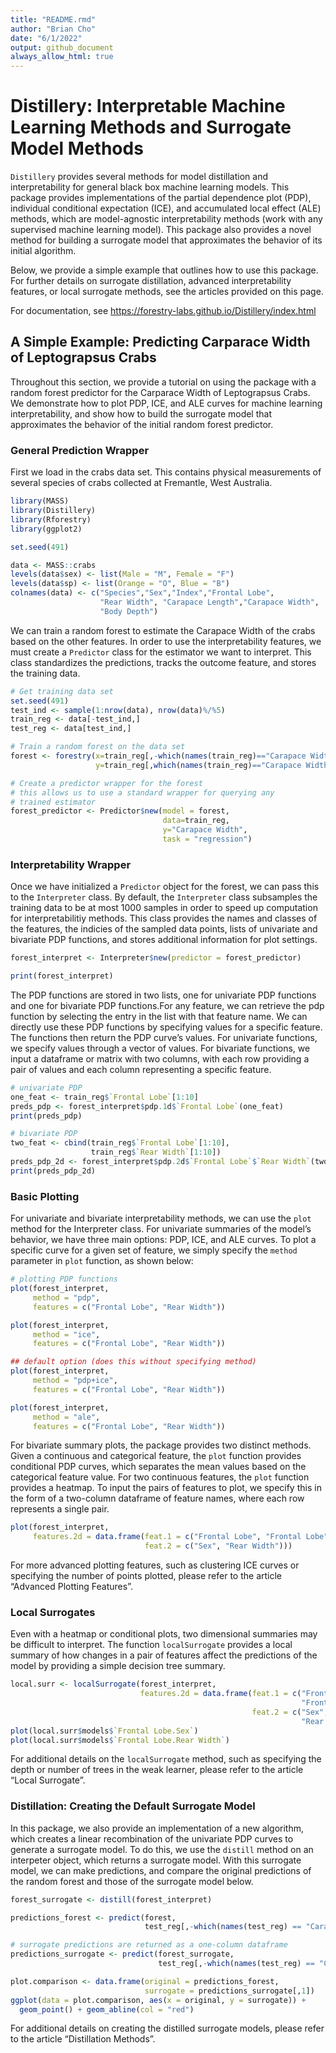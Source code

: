 ```yaml
---
title: "README.rmd"
author: "Brian Cho"
date: "6/1/2022"
output: github_document
always_allow_html: true
---
```


# Distillery: Interpretable Machine Learning Methods and Surrogate Model Methods

`Distillery` provides several methods for model distillation and interpretability 
for general black box machine learning models. This package provides implementations 
of the partial dependence plot (PDP), individual conditional expectation (ICE), 
and accumulated local effect (ALE) methods, which are model-agnostic interpretability 
methods (work with any supervised machine learning model). This package also 
provides a novel method for building a surrogate model that approximates the 
behavior of its initial algorithm.

Below, we provide a simple example that outlines how to use this package. For 
further details on surrogate distillation, advanced interpretability features, 
or local surrogate methods, see the articles provided on this page. 

For documentation, see [https://forestry-labs.github.io/Distillery/index.html](https://forestry-labs.github.io/Distillery/index.html)

## A Simple Example: Predicting Carparace Width of Leptograpsus Crabs
Throughout this section, we provide a tutorial on using the package with a random 
forest predictor for the Carparace Width of Leptograpsus Crabs. We demonstrate how 
to plot PDP, ICE, and ALE curves for machine learning interpretability, and 
show how to build the surrogate model that approximates the behavior of the initial 
random forest predictor.

### General Prediction Wrapper

First we load in the crabs data set. This contains physical measurements of 
several species of crabs collected at Fremantle, West Australia.

```r
library(MASS)
library(Distillery)
library(Rforestry)
library(ggplot2)

set.seed(491)

data <- MASS::crabs
levels(data$sex) <- list(Male = "M", Female = "F")
levels(data$sp) <- list(Orange = "O", Blue = "B")
colnames(data) <- c("Species","Sex","Index","Frontal Lobe",
                    "Rear Width", "Carapace Length","Carapace Width",
                    "Body Depth")

```

We can train a random forest to estimate the Carapace Width of the crabs based on the
other features. In order to use the interpretability features, we must create 
a `Predictor` class for the estimator we want to interpret. This class 
standardizes the predictions, tracks the outcome feature, and stores the 
training data.


```r
# Get training data set
set.seed(491)
test_ind <- sample(1:nrow(data), nrow(data)%/%5)
train_reg <- data[-test_ind,]
test_reg <- data[test_ind,]

# Train a random forest on the data set
forest <- forestry(x=train_reg[,-which(names(train_reg)=="Carapace Width")],
                   y=train_reg[,which(names(train_reg)=="Carapace Width")])

# Create a predictor wrapper for the forest
# this allows us to use a standard wrapper for querying any 
# trained estimator
forest_predictor <- Predictor$new(model = forest, 
                                  data=train_reg, 
                                  y="Carapace Width",
                                  task = "regression")
```

### Interpretability Wrapper

Once we have initialized a `Predictor` object for the forest, we can pass this to the 
`Interpreter` class. By default, the `Interpreter` class subsamples the training data 
to be at most 1000 samples in order to speed up computation for interpretabilitiy methods. 
This class provides the names and classes of the features, the indicies of the 
sampled data points, lists of univariate and bivariate PDP functions, and stores 
additional information for plot settings.

```r
forest_interpret <- Interpreter$new(predictor = forest_predictor)

print(forest_interpret)
```

The PDP functions are stored in two lists, one for univariate PDP functions and one for bivariate PDP functions.For any feature, we can retrieve the pdp function by selecting the entry in the list with that feature name. We can directly use these PDP functions by specifying values for a specific feature. The functions then return the PDP curve's values. For univariate functions, we specify values through a vector of values. For bivariate functions, we input a dataframe or matrix with two columns, with each row providing a pair of values and each column representing a specific feature.

```r
# univariate PDP 
one_feat <- train_reg$`Frontal Lobe`[1:10]
preds_pdp <- forest_interpret$pdp.1d$`Frontal Lobe`(one_feat)
print(preds_pdp)

# bivariate PDP
two_feat <- cbind(train_reg$`Frontal Lobe`[1:10], 
                  train_reg$`Rear Width`[1:10])
preds_pdp_2d <- forest_interpret$pdp.2d$`Frontal Lobe`$`Rear Width`(two_feat)
print(preds_pdp_2d)
```

### Basic Plotting

For univariate and bivariate interpretability methods, we can use the `plot` method
for the Interpreter class. For univariate summaries of the model's behavior, we have three main options: PDP, ICE, and ALE curves. To plot a specific curve for a given set of feature, we simply specify the `method` parameter in `plot` function, as shown below:

```r
# plotting PDP functions
plot(forest_interpret,
     method = "pdp",
     features = c("Frontal Lobe", "Rear Width"))

plot(forest_interpret,
     method = "ice",
     features = c("Frontal Lobe", "Rear Width"))

## default option (does this without specifying method)
plot(forest_interpret,
     method = "pdp+ice",
     features = c("Frontal Lobe", "Rear Width"))

plot(forest_interpret,
     method = "ale",
     features = c("Frontal Lobe", "Rear Width"))
```

For bivariate summary plots, the package provides two distinct methods. Given a continuous and categorical feature, the `plot` function provides conditional PDP curves, which separates the mean values based on the categorical feature value. For two continuous features, the `plot` function provides a heatmap. To input the pairs of features to plot, we specify this in the form of a two-column dataframe of feature names, where each row represents a single pair.

```r
plot(forest_interpret,
     features.2d = data.frame(feat.1 = c("Frontal Lobe", "Frontal Lobe"),
                              feat.2 = c("Sex", "Rear Width")))
```

For more advanced plotting features, such as clustering ICE curves or specifying the number of points plotted, please refer to the article "Advanced Plotting Features".

### Local Surrogates
Even with a heatmap or conditional plots, two dimensional summaries may be difficult to interpret. The function `localSurrogate` provides a local summary of how changes in a pair of features affect the predictions of the model by providing a simple decision tree summary. 

```r
local.surr <- localSurrogate(forest_interpret,
                             features.2d = data.frame(feat.1 = c("Frontal Lobe", 
                                                                 "Frontal Lobe"),
                                                      feat.2 = c("Sex", 
                                                                 "Rear Width")))
plot(local.surr$models$`Frontal Lobe.Sex`)
plot(local.surr$models$`Frontal Lobe.Rear Width`)
```

For additional details on the `localSurrogate` method, such as specifying the depth 
or number of trees in the weak learner, please refer to the article "Local Surrogate".

### Distillation: Creating the Default Surrogate Model

In this package, we also provide an implementation of a new algorithm, which creates a linear recombination of the univariate PDP curves to generate a surrogate model. To do this, we use the `distill` method on an interpeter object, which returns a surrogate model. With this surrogate model, we can make predictions, and compare the original predictions of the random forest and those of the surrogate model below.

```r
forest_surrogate <- distill(forest_interpret)

predictions_forest <- predict(forest,
                              test_reg[,-which(names(test_reg) == "Carapace Width")])

# surrogate predictions are returned as a one-column dataframe
predictions_surrogate <- predict(forest_surrogate,
                                 test_reg[,-which(names(test_reg) == "Carapace Width")])

plot.comparison <- data.frame(original = predictions_forest,
                              surrogate = predictions_surrogate[,1])
ggplot(data = plot.comparison, aes(x = original, y = surrogate)) + 
  geom_point() + geom_abline(col = "red")
```

For additional details on creating the distilled surrogate models, please refer to
the article "Distillation Methods".

